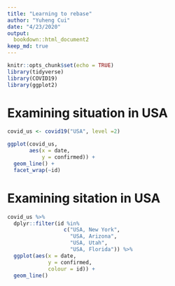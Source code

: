```yaml
---
title: "Learning to rebase"
author: "Yuheng Cui"
date: "4/23/2020"
output: 
  bookdown::html_document2
keep_md: true
---
```


```r
knitr::opts_chunk$set(echo = TRUE)
library(tidyverse)
library(COVID19)
library(ggplot2)
```

# Examining situation in USA
```r
covid_us <- covid19("USA", level =2)

ggplot(covid_us,
       aes(x = date,
           y = confirmed)) +
  geom_line() +
  facet_wrap(~id)
```

# Examining sitation in USA
```r
covid_us %>%
  dplyr::filter(id %in%
                  c("USA, New York",
                    "USA, Arizona",
                    "USA, Utah",
                    "USA, Florida")) %>%
  ggplot(aes(x = date,
             y = confirmed,
             colour = id)) +
  geom_line()
```

